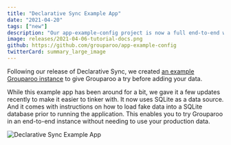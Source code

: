 ```yaml
---
title: "Declarative Sync Example App"
date: "2021-04-20"
tags: ["new"]
description: "Our app-example-config project is now a full end-to-end way to try Grouparoo."
image: releases/2021-04-06-tutorial-docs.png
github: https://github.com/grouparoo/app-example-config
twitterCard: summary_large_image
---
```


Following our release of Declarative Sync, we created [an example Grouparoo instance](https://github.com/grouparoo/app-example-config) to give Grouparoo a try before adding your data.

While this example app has been around for a bit, we gave it a few updates recently to make it easier to tinker with. It now uses SQLite as a data source. And it comes with instructions on how to load fake data into a SQLite database prior to running the application. This enables you to try Grouparoo in an end-to-end instance without needing to use your production data.

<Image
  alt="Declarative Sync Example App"
  src="releases/2021-04-06-tutorial-docs.png"
  width={1400}
  height={735}
/>
